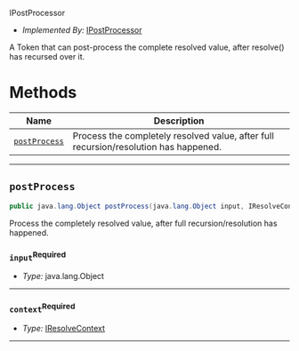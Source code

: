  IPostProcessor <a name="IPostProcessor" id="cdktf.IPostProcessor"></a>

- *Implemented By:* <a href="#cdktf.IPostProcessor">IPostProcessor</a>

A Token that can post-process the complete resolved value, after resolve() has recursed over it.

# Methods <a name="Methods" id="Methods"></a>

| **Name** | **Description** |
| --- | --- |
| <code><a href="#cdktf.IPostProcessor.postProcess">postProcess</a></code> | Process the completely resolved value, after full recursion/resolution has happened. |

---

## `postProcess` <a name="postProcess" id="cdktf.IPostProcessor.postProcess"></a>

```java
public java.lang.Object postProcess(java.lang.Object input, IResolveContext context)
```

Process the completely resolved value, after full recursion/resolution has happened.

### `input`<sup>Required</sup> <a name="input" id="cdktf.IPostProcessor.postProcess.parameter.input"></a>

- *Type:* java.lang.Object

---

### `context`<sup>Required</sup> <a name="context" id="cdktf.IPostProcessor.postProcess.parameter.context"></a>

- *Type:* <a href="#cdktf.IResolveContext">IResolveContext</a>

---

